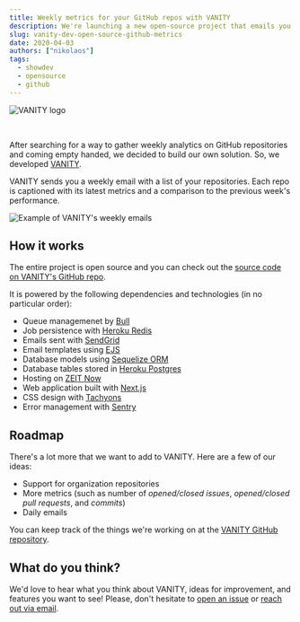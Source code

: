 ```yaml
---
title: Weekly metrics for your GitHub repos with VANITY
description: We're launching a new open-source project that emails you weekly GitHub metrics.
slug: vanity-dev-open-source-github-metrics
date: 2020-04-03
authors: ["nikolaos"]
tags:
  - showdev
  - opensource
  - github
---
```


![VANITY logo](https://nikolaskama.me/content/images/2020/04/vanity_logo.png)

<br />

After searching for a way to gather weekly analytics on GitHub repositories and coming empty handed, we decided to build our own solution. So, we developed [VANITY](https://vanity.dev).

VANITY sends you a weekly email with a list of your repositories. Each repo is captioned with its latest metrics and a comparison to the previous week's performance.

![Example of VANITY's weekly emails](https://nikolaskama.me/content/images/2020/04/vanity_sample_email.png)

## How it works

The entire project is open source and you can check out the [source code on VANITY's GitHub repo](https://github.com/meeshkan/vanity).

It is powered by the following dependencies and technologies (in no particular order):

- Queue managemenet by [Bull](https://optimalbits.github.io/bull/)
- Job persistence with [Heroku Redis](https://www.heroku.com/redis)
- Emails sent with [SendGrid](https://sendgrid.com/)
- Email templates using [EJS](https://ejs.co/)
- Database models using [Sequelize ORM](https://sequelize.org/)
- Database tables stored in [Heroku Postgres](https://www.heroku.com/postgres)
- Hosting on [ZEIT Now](https://zeit.co/)
- Web application built with [Next.js](https://nextjs.org/)
- CSS design with [Tachyons](https://tachyons.io/)
- Error management with [Sentry](https://sentry.io/)

## Roadmap

There's a lot more that we want to add to VANITY. Here are a few of our ideas:

- Support for organization repositories
- More metrics (such as number of _opened/closed issues_, _opened/closed pull requests_, and _commits_)
- Daily emails

You can keep track of the things we're working on at the [VANITY GitHub repository](https://github.com/meeshkan/vanity/issues).

## What do you think?

We'd love to hear what you think about VANITY, ideas for improvement, and features you want to see! Please, don't hesitate to [open an issue](https://github.com/meeshkan/vanity/issues) or [reach out via email](mailto:nikolaos@meeshkan.com).
